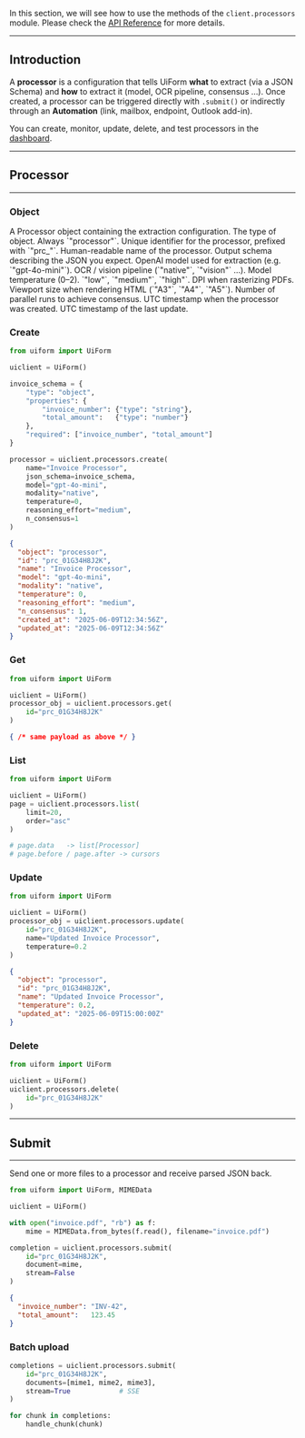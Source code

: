 In this section, we will see how to use the methods of the `client.processors` module.
Please check the [API Reference](https://docs.uiform.com/api-reference/processors/create) for more details.

---

## Introduction

A **processor** is a configuration that tells UiForm **what** to extract (via a JSON Schema) and **how** to extract it (model, OCR pipeline, consensus …).
Once created, a processor can be triggered directly with `.submit()` or indirectly through an **Automation** (link, mailbox, endpoint, Outlook add-in).

You can create, monitor, update, delete, and test processors in the [dashboard](https://www.uiform.com/dashboard/processors).

---

## Processor

---

### Object

<ResponseField name="Object" type="Processor">
A Processor object containing the extraction configuration.
  <Expandable title="properties">

<ResponseField name="object" type="string">
  The type of object. Always `"processor"`.
</ResponseField>

<ResponseField name="id" type="string">
  Unique identifier for the processor, prefixed with `"prc_"`.
</ResponseField>

<ResponseField name="name" type="string">
  Human-readable name of the processor.
</ResponseField>

<ResponseField name="json_schema" type="Dict[str, Any]">
  Output schema describing the JSON you expect.
</ResponseField>

<ResponseField name="model" type="string">
  OpenAI model used for extraction (e.g. `"gpt-4o-mini"`).
</ResponseField>

<ResponseField name="modality" type="string">
  OCR / vision pipeline (`"native"`, `"vision"` …).
</ResponseField>

<ResponseField name="temperature" type="float">
  Model temperature (0–2).
</ResponseField>

<ResponseField name="reasoning_effort" type="string">
  `"low"`, `"medium"`, `"high"`.
</ResponseField>

<ResponseField name="image_resolution_dpi" type="int">
  DPI when rasterizing PDFs.
</ResponseField>

<ResponseField name="browser_canvas" type="string">
  Viewport size when rendering HTML (`"A3"`, `"A4"`, `"A5"`).
</ResponseField>

<ResponseField name="n_consensus" type="int">
  Number of parallel runs to achieve consensus.
</ResponseField>

<ResponseField name="created_at" type="datetime">
  UTC timestamp when the processor was created.
</ResponseField>

<ResponseField name="updated_at" type="datetime">
  UTC timestamp of the last update.
</ResponseField>

  </Expandable>
</ResponseField>

### Create

<CodeGroup>

```python Request
from uiform import UiForm

uiclient = UiForm()

invoice_schema = {
    "type": "object",
    "properties": {
        "invoice_number": {"type": "string"},
        "total_amount":   {"type": "number"}
    },
    "required": ["invoice_number", "total_amount"]
}

processor = uiclient.processors.create(
    name="Invoice Processor",
    json_schema=invoice_schema,
    model="gpt-4o-mini",
    modality="native",
    temperature=0,
    reasoning_effort="medium",
    n_consensus=1
)
```

```json Response
{
  "object": "processor",
  "id": "prc_01G34H8J2K",
  "name": "Invoice Processor",
  "model": "gpt-4o-mini",
  "modality": "native",
  "temperature": 0,
  "reasoning_effort": "medium",
  "n_consensus": 1,
  "created_at": "2025-06-09T12:34:56Z",
  "updated_at": "2025-06-09T12:34:56Z"
}
```

</CodeGroup>

### Get

<CodeGroup>

```python Request
from uiform import UiForm

uiclient = UiForm()
processor_obj = uiclient.processors.get(
    id="prc_01G34H8J2K"
)
```

```json Response
{ /* same payload as above */ }
```

</CodeGroup>

### List

<CodeGroup>

```python Request
from uiform import UiForm

uiclient = UiForm()
page = uiclient.processors.list(
    limit=20,
    order="asc"
)

# page.data   -> list[Processor]
# page.before / page.after -> cursors
```

</CodeGroup>

### Update

<CodeGroup>

```python Request
from uiform import UiForm

uiclient = UiForm()
processor_obj = uiclient.processors.update(
    id="prc_01G34H8J2K",
    name="Updated Invoice Processor",
    temperature=0.2
)
```

```json Response
{
  "object": "processor",
  "id": "prc_01G34H8J2K",
  "name": "Updated Invoice Processor",
  "temperature": 0.2,
  "updated_at": "2025-06-09T15:00:00Z"
}
```

</CodeGroup>

### Delete

<CodeGroup>

```python Request
from uiform import UiForm

uiclient = UiForm()
uiclient.processors.delete(
    id="prc_01G34H8J2K"
)
```

</CodeGroup>

---

## Submit

---

Send one or more files to a processor and receive parsed JSON back.

<CodeGroup>

```python Request
from uiform import UiForm, MIMEData

uiclient = UiForm()

with open("invoice.pdf", "rb") as f:
    mime = MIMEData.from_bytes(f.read(), filename="invoice.pdf")

completion = uiclient.processors.submit(
    id="prc_01G34H8J2K",
    document=mime,
    stream=False
)
```

```json Response
{
  "invoice_number": "INV-42",
  "total_amount":   123.45
}
```

</CodeGroup>

### Batch upload

<CodeGroup>

```python Request
completions = uiclient.processors.submit(
    id="prc_01G34H8J2K",
    documents=[mime1, mime2, mime3],
    stream=True            # SSE
)

for chunk in completions:
    handle_chunk(chunk)
```

</CodeGroup>

